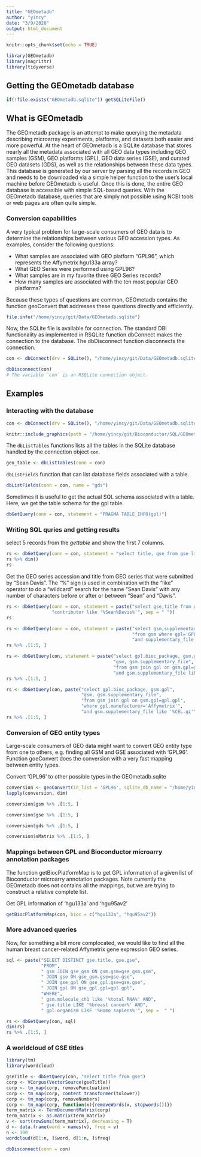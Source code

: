 ```yaml
---
title: "GEOmetadb"
author: "yincy"
date: "3/9/2020"
output: html_document
---
```


```r
knitr::opts_chunk$set(echo = TRUE)
```

```r
library(GEOmetadb)
library(magrittr)
library(tidyverse)
```

## Getting the GEOmetadb database  
```r
if(!file.exists("GEOmetadb.sqlite")) getSQLiteFile()
```


## What is GEOmetadb  
The GEOmetadb package is an attempt to make querying the metadata describing microarray experiments, platforms, and datasets both easier and more powerful. At the heart of GEOmetadb is a SQLite database that stores nearly all the metadata associated with all GEO data types including GEO samples (GSM), GEO platforms (GPL), GEO data series (GSE), and curated GEO datasets (GDS), as well as the relationships between these data types. This database is generated by our server by parsing all the records in GEO and needs to be downloaded via a simple helper function to the user’s local machine before GEOmetadb is useful. Once this is done, the entire GEO database is accessible with simple SQL-based queries. With the GEOmetadb database, queries that are simply not possible using NCBI tools or web pages are often quite simple.  

### Conversion capabilities  
A very typical problem for large-scale consumers of GEO data is to determine the relationships between various GEO accession types. As examples, consider the following questions:  

- What samples are associated with GEO platform "GPL96", which represents the Affymetrix hgu133a array?  
- What GEO Series were performed using GPL96?  
- What samples are in my favorite three GEO Series records?  
- How many samples are associated with the ten most popular GEO platforms?  

Because these types of questions are common, GEOmetadb contains the function geoConvert that addresses these questions directly and efficiently.  

```r
file.info("/home/yincy/git/Data/GEOmetadb.sqlite")
```

Now, the SQLite file is available for connection. The standard DBI functionality as implemented in RSQLite function dbConnect makes the connection to the database. The dbDisconnect function disconnects the connection.  
```r
con <- dbConnect(drv = SQLite(), "/home/yincy/git/Data/GEOmetadb.sqlite")

dbDisconnect(con)
# The variable `con` is an RSQLite connection object.  
```


## Examples  
### Interacting with the database  
```r
con <- dbConnect(drv = SQLite(), "/home/yincy/git/Data/GEOmetadb.sqlite")
```

```r
knitr::include_graphics(path = "/home/yincy/git/Bioconductor/SQL/GEOmetadb/figures/GEOmetadb.png")
```


The `dbListTables` functions lists all the tables in the SQLite database handled by the connection object `con`.  
```r
geo_table <- dbListTables(conn = con)
```

`dbListFields` function that can list database fields associated with a table.  
```r
dbListFields(conn = con, name = "gds")
```

Sometimes it is useful to get the actual SQL schema associated with a table. Here, we get the table schema for the gpl table.  
```r
dbGetQuery(conn = con, statement = "PRAGMA TABLE_INFO(gpl)")
```


### Writing SQL quries and getting results  
select 5 records from the *gettable* and show the first 7 columns.  
```r
rs <- dbGetQuery(conn = con, statement = "select title, gse from gse limit 5")
rs %>% dim()
rs
```

Get the GEO series accession and title from GEO series that were submitted by “Sean Davis”. The “%” sign is used in combination with the “like” operator to do a “wildcard” search for the name “Sean Davis” with any number of characters before or after or between “Sean” and “Davis”.  
```r
rs <- dbGetQuery(conn = con, statement = paste("select gse,title from gse where", 
                 "contributor like '%Sean%Davis%'", sep = " "))
rs
```


```r
rs <- dbGetQuery(conn = con, statement = paste("select gsm,supplementary_file", 
                                               "from gsm where gpl='GPL96'", 
                                               "and supplementary_file like '%CEL.gz'", sep = " "))
rs %>% .[1:5, ]
```


```r
rs <- dbGetQuery(con, statement = paste("select gpl.bioc_package, gsm.gpl", 
                                        "gsm, gsm.supplementary_file", 
                                        "from gsm join gpl on gsm.gpl=gpl.gpl", 
                                        "and gsm.supplementary_file like '%CEL.gz'", sep = " "))
rs %>% .[1:5, ]
```

```r
rs <- dbGetQuery(con, paste("select gpl.bioc_package, gsm.gpl", 
                            "gsm, gsm.supplementary_file", 
                            "from gsm join gpl on gsm.gpl=gpl.gpl", 
                            "where gpl.manufacturer='Affymetrix'", 
                            "and gsm.supplementary_file like '%CEL.gz'"))
rs %>% .[1:5, ]
```

### Conversion of GEO entity types  
Large-scale consumers of GEO data might want to convert GEO entity type from one to others, e.g. finding all GSM and GSE associated with ‘GPL96’. Function goeConvert does the conversion with a very fast mapping between entity types.  

Convert 'GPL96' to other possible types in the GEOmetadb.sqlite  
```r
conversion <- geoConvert(in_list = 'GPL96', sqlite_db_name = "/home/yincy/git/Data/GEOmetadb.sqlite")
lapply(conversion, dim)
```

```r
conversion$gsm %>% .[1:5, ]
```

```r
conversion$gse %>% .[1:5, ]
```

```r
conversion$gds %>% .[1:5, ]
```

```r
conversion$sMatrix %>% .[1:5, ]
```


### Mappings between GPL and Bioconductor microarry annotation packages  
The function getBiocPlatformMap is to get GPL information of a given list of Bioconductor microarry annotation packages. Note currently the GEOmetadb does not contains all the mappings, but we are trying to construct a relative complete list.  

Get GPL information of 'hgu133a' and 'hgu95av2'  
```r
getBiocPlatformMap(con, bioc = c("hgu133a", "hgu95av2"))
```


### More advanced queries  
Now, for something a bit more complocated, we would like to find all the human breast cancer-related Affymetrix gene expression GEO series.  
```r
sql <- paste("SELECT DISTINCT gse.title, gse.gse", 
             "FROM", 
             " gsm JOIN gse_gsm ON gsm.gsm=gse_gsm.gsm", 
             " JOIN gse ON gse_gsm.gse=gse.gse", 
             " JOIN gse_gpl ON gse_gpl.gse=gse.gse", 
             " JOIN gpl ON gse_gpl.gpl=gpl.gpl", 
             "WHERE", 
             " gsm.molecule_ch1 like '%total RNA%' AND", 
             " gse.title LIKE '%breast cancer%' AND", 
             " gpl.organism LIKE '%Homo sapiens%'", sep =  " ")

rs <- dbGetQuery(con, sql)
dim(rs)
rs %>% .[1:5, ]
```

### A worldcloud of GSE titles  
```r
library(tm)
library(wordcloud)

gseTitle <- dbGetQuery(con, "select title from gse")
corp <- VCorpus(VectorSource(gseTitle))
corp <- tm_map(corp, removePunctuation)
corp <- tm_map(corp, content_transformer(tolower))
corp <- tm_map(corp, removeNumbers)
corp <- tm_map(corp, function(x){removeWords(x, stopwords())})
term_matrix <- TermDocumentMatrix(corp)
term_matrix <- as.matrix(term_matrix)
v <- sort(rowSums(term_matrix), decreasing = T)
d <- data.frame(word = names(v), freq = v)
n <- 100
wordcloud(d[1:n, ]$word, d[1:n, ]$freq)
```


```r
dbDisconnect(conn = con)
```



















